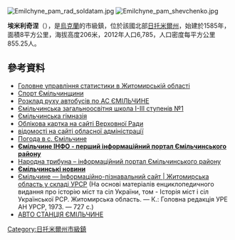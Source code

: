 {{No footnotes|time=2015-09-16T13:13:19+00:00}}
{{coord|50|52|15|N|27|48|26|E|scale:7392|display=title}}

[[Image:Emilchyne_pam_rad_soldatam.jpg|thumb]]
[[Image:Emilchyne_pam_shevchenko.jpg|thumb]]

'''埃米利奇涅'''（{{lang-uk|Ємільчине}}），是[[烏克蘭|烏克蘭]]的市級鎮，位於該國北部[[日托米爾州|日托米爾州]]，始建於1585年，面積8平方公里，海拔高度206米，2012年人口6,785，人口密度每平方公里855.25人。

==參考資料==
*[https://web.archive.org/web/20160303193304/http://www.zt.ukrstat.gov.ua/Vupuski/11_12/chicl.zip Головне управління статистики в Житомирській області]
* [http://sportem.at.ua Спорт Ємільчинщини] {{Wayback|url=http://sportem.at.ua/ |date=20201024030121 }}
* [http://emilchine.pp.ua/index/avtovokzal/0-16 Розклад руху автобусів по АС ЄМІЛЬЧИНЕ]{{dead link|date=2017年12月 |bot=InternetArchiveBot |fix-attempted=yes }}
* [http://emschool1.at.ua Ємільчинська загальноосвітня школа І-ІІІ ступенів №1] {{Wayback|url=http://emschool1.at.ua/ |date=20200812153328 }}
* [http://emgymnasium.inet.ua Ємільчинська гімназія] {{Wayback|url=http://emgymnasium.inet.ua/ |date=20200703010637 }}
* [http://gska2.rada.gov.ua/pls/z7502/A005?rdat1=04.01.2008&rf7571=9118 Облікова картка на сайті Верховної Ради]{{dead link|date=2017年12月 |bot=InternetArchiveBot |fix-attempted=yes }}
* [https://web.archive.org/web/20100902080737/http://www.zhitomir-region.gov.ua/rda_emilchino.php відомості на сайті обласної адміністрації]
* [http://emilchine.pp.ua/index/pogoda_v_emilchino/0-2 Погода в с. Ємільчине]{{dead link|date=2017年12月 |bot=InternetArchiveBot |fix-attempted=yes }}
* [http://emilchine.pp.ua/ '''Ємільчине ІНФО - перший інформаційний портал Ємільчинського району''']{{dead link|date=2017年12月 |bot=InternetArchiveBot |fix-attempted=yes }}
* [http://emilchine.pp.ua/ Народна трибуна – інформаційний портал Ємільчинського району]{{dead link|date=2017年12月 |bot=InternetArchiveBot |fix-attempted=yes }}
* [http://emilchine.pp.ua/ '''Ємільчинські новини''']{{dead link|date=2017年12月 |bot=InternetArchiveBot |fix-attempted=yes }}
* [http://imsu-zhytomyr.com/mista-i-sela-zhytomyrskoi-oblasti/mlchinskij-rajon/mlchine-.html Ємільчине —  Інформаційно-пізнавальний сайт | Житомирська область у складі УРСР] {{Wayback|url=http://imsu-zhytomyr.com/mista-i-sela-zhytomyrskoi-oblasti/mlchinskij-rajon/mlchine-.html |date=20200702074049 }} (На основі матеріалів енциклопедичного видання про історію міст та сіл України, том - Історія міст і сіл Української РСР. Житомирська область. — К.: Головна редакція УРЕ АН УРСР, 1973. — 727 с.)
* [http://emilchine.pp.ua/index/avtovokzal/0-16 АВТО СТАНЦІЯ ЄМІЛЬЧИНЕ]{{dead link|date=2017年12月 |bot=InternetArchiveBot |fix-attempted=yes }}

{{DEFAULTSORT:Ємільчине}}
[[Category:日托米爾州市級鎮|Category:日托米爾州市級鎮]]


{{Zhytomyr-geo-stub}}